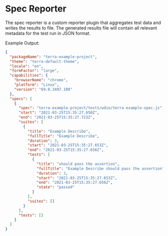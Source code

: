 # Spec Reporter

The spec reporter is a custom reporter plugin that aggregates test data and writes the results to file. The generated results file will contain all relevant metadata for the test run in JSON format.

Example Output:

```json
{
  "packageName": "terra-example-project",
  "theme": "terra-default-theme",
  "locale": "en",
  "formFactor": "large",
  "capabilities": {
    "browserName": "chrome",
    "platform": "Linux",
    "version": "69.0.3497.100"
  },
  "specs": [
    {
      "spec": "terra-example-project/tests/wdio/terra-example-spec.js",
      "start": "2021-03-25T15:35:27.650Z",
      "end": "2021-03-25T15:35:27.723Z",
      "suites": [
        {
          "title": "Example Describe",
          "fullTitle": "Example Describe",
          "duration": 3,
          "start": "2021-03-25T15:35:27.653Z",
          "end": "2021-03-25T15:35:27.656Z",
          "tests": [
            {
              "title": "should pass the assertion",
              "fullTitle": "Example Describe should pass the assertion",
              "duration": 3,
              "start": "2021-03-25T15:35:27.653Z",
              "end": "2021-03-25T15:35:27.656Z",
              "state": "passed"
            }
          ],
          "suites": []
        }
      ],
      "tests": []
    }
  ]
}
```
